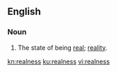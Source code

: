 ==English==

===Noun===
{{en-noun|~|es}}

# The state of being [[real]]; [[reality]].

[[kn:realness]]
[[ku:realness]]
[[vi:realness]]